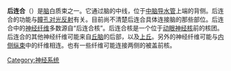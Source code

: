 {{Infobox brain
| Name            = 后连合 
| Latin           = commissura posterior
| Image           = Gray715.png 
| Caption         = 脑的中矢面。后连合标注为：Posterior commissure
| Image2          = Slide8qq.JPG
| Caption2        = The posterior commissure labelled on a human brain
| IsPartOf        = [[人腦|人腦]]
| Components      =
| Artery          =
| Vein            =
| Acronym         =
<!--
| GraySubject     = 189 
| GrayPage        = 812 
| BrainInfoType   = hier 
| BrainInfoNumber = 475 
| NeuroLex        = Posterior commissure
| NeuroLexID      = birnlex_1026 
| DorlandsPre     = c_49 
| DorlandsSuf     = 12251723 
-->
}}
'''后连合'''（{{lang-en|Posterior commissure}}）是[[脑|脑]]白质束之一。它通过脑的中线，位于[[中脑导水管|中脑导水管]]上端的背侧。后连合的功能与[[瞳孔对光反射|瞳孔对光反射]]有关。目前尚不清楚后连合具体连接脑的那些部位。后连合中的[[神经纤维|神经纤维]]多数源自“后连合核”。后连合核是一个位于[[动眼神经核|动眼神经核]]前的核团。后连合的其他神经纤维可能来自[[丘脑|丘脑]]的后部，以及[[上丘|上丘]]。另外的神经纤维可能与[[内侧纵束|内侧纵束]]中的纤维相连。也有一些纤维可能连接两侧的被盖前核。

{{连合纤维与隔}}

[[Category:神经系统|Category:神经系统]]